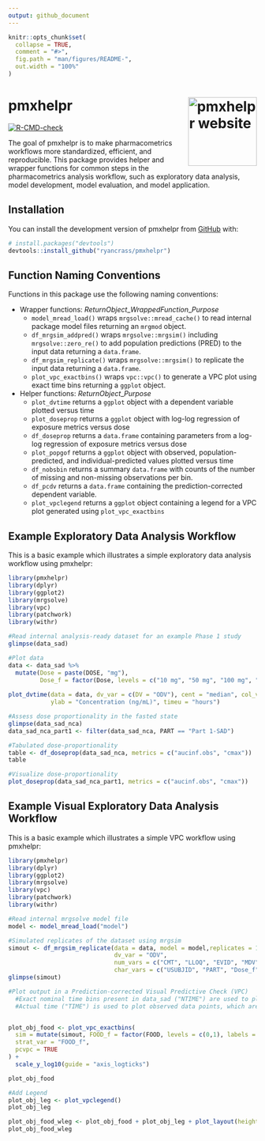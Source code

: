 ```yaml
---
output: github_document
---
```


<!-- README.md is generated from README.Rmd. Please edit that file -->

```r
knitr::opts_chunk$set(
  collapse = TRUE,
  comment = "#>",
  fig.path = "man/figures/README-",
  out.width = "100%"
)
```

# pmxhelpr <a href="https://ryancrass.github.io/pmxhelpr/"><img src="man/figures/logo.png" align="right" height="139" alt="pmxhelpr website" /></a>

<!-- badges: start -->
[![R-CMD-check](https://github.com/ryancrass/pmxhelpr/actions/workflows/R-CMD-check.yaml/badge.svg)](https://github.com/ryancrass/pmxhelpr/actions/workflows/R-CMD-check.yaml)
<!-- badges: end -->

The goal of pmxhelpr is to make pharmacometrics workflows more standardized, efficient, and reproducible. This package provides helper and wrapper functions for common steps in the pharmacometrics analysis workflow, such as exploratory data analysis, model development, model evaluation, and model application.

## Installation

You can install the development version of pmxhelpr from [GitHub](https://github.com/) with:

``` r
# install.packages("devtools")
devtools::install_github("ryancrass/pmxhelpr")
```

## Function Naming Conventions

Functions in this package use the following naming conventions:

* Wrapper functions: *ReturnObject*_*WrappedFunction*_*Purpose*
  + `model_mread_load()` wraps `mrgsolve::mread_cache()` to read internal package model files returning an `mrgmod` object.
  + `df_mrgsim_addpred()` wraps `mrgsolve::mrgsim()` including `mrgsolve::zero_re()` to add population predictions (PRED) to the input data returning a `data.frame`.
  + `df_mrgsim_replicate()` wraps `mrgsolve::mrgsim()` to replicate the input data returning a `data.frame`.
  + `plot_vpc_exactbins()` wraps `vpc::vpc()` to generate a VPC plot using exact time bins returning a `ggplot` object.
  
* Helper functions: *ReturnObject*_*Purpose*
  + `plot_dvtime` returns a `ggplot` object with a dependent variable plotted versus time
  + `plot_doseprop` returns a `ggplot` object with log-log regression of exposure metrics versus dose
  + `df_doseprop` returns a `data.frame` containing parameters from a log-log regression of exposure metrics versus dose
  + `plot_popgof` returns a `ggplot` object with observed, population-predicted, and individual-predicted values plotted versus time
  + `df_nobsbin` returns a summary `data.frame` with counts of the number of missing and non-missing observations per bin.
  + `df_pcdv` returns a `data.frame` containing the prediction-corrected dependent variable.
  + `plot_vpclegend` returns a `ggplot` object containing a legend for a VPC plot generated using `plot_vpc_exactbins`

## Example Exploratory Data Analysis Workflow

This is a basic example which illustrates a simple exploratory data analysis workflow using pmxhelpr:

``` r
library(pmxhelpr)
library(dplyr)
library(ggplot2)
library(mrgsolve)
library(vpc)
library(patchwork)
library(withr)

#Read internal analysis-ready dataset for an example Phase 1 study
glimpse(data_sad)

#Plot data
data <- data_sad %>% 
  mutate(Dose = paste(DOSE, "mg"), 
         Dose_f = factor(Dose, levels = c("10 mg", "50 mg", "100 mg", "200 mg", "400 mg")))
         
plot_dvtime(data = data, dv_var = c(DV = "ODV"), cent = "median", col_var = "Dose_f",
            ylab = "Concentration (ng/mL)", timeu = "hours")

#Assess dose proportionality in the fasted state
glimpse(data_sad_nca)
data_sad_nca_part1 <- filter(data_sad_nca, PART == "Part 1-SAD")

#Tabulated dose-proportionality
table <- df_doseprop(data_sad_nca, metrics = c("aucinf.obs", "cmax"))
table

#Visualize dose-proportionality
plot_doseprop(data_sad_nca_part1, metrics = c("aucinf.obs", "cmax"))
```


## Example Visual Exploratory Data Analysis Workflow

This is a basic example which illustrates a simple VPC workflow using pmxhelpr:

``` r
library(pmxhelpr)
library(dplyr)
library(ggplot2)
library(mrgsolve)
library(vpc)
library(patchwork)
library(withr)

#Read internal mrgsolve model file
model <- model_mread_load("model")

#Simulated replicates of the dataset using mrgsim 
simout <- df_mrgsim_replicate(data = data, model = model,replicates = 100,
                              dv_var = "ODV",
                              num_vars = c("CMT", "LLOQ", "EVID", "MDV", "WTBL", "FOOD"),
                              char_vars = c("USUBJID", "PART", "Dose_f"))
glimpse(simout)

#Plot output in a Prediction-corrected Visual Predictive Check (VPC)
  #Exact nominal time bins present in data_sad ("NTIME") are used to plot summary statistics
  #Actual time ("TIME") is used to plot observed data points, which are also prediction-corrected if pcvpc=TRUE


plot_obj_food <- plot_vpc_exactbins(
  sim = mutate(simout, FOOD_f = factor(FOOD, levels = c(0,1), labels = c("Fasted", "Fed"))), 
  strat_var = "FOOD_f",
  pcvpc = TRUE
) + 
  scale_y_log10(guide = "axis_logticks")

plot_obj_food

#Add Legend
plot_obj_leg <- plot_vpclegend()
plot_obj_leg

plot_obj_food_wleg <- plot_obj_food + plot_obj_leg + plot_layout(heights = c(2,1))
plot_obj_food_wleg
```
